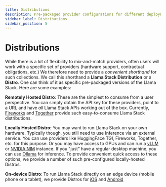 ```yaml
---
title: Distributions
description: Pre-packaged provider configurations for different deployment scenarios
sidebar_label: Distributions
sidebar_position: 5
---
```


# Distributions

While there is a lot of flexibility to mix-and-match providers, often users will work with a specific set of providers (hardware support, contractual obligations, etc.) We therefore need to provide a _convenient shorthand_ for such collections. We call this shorthand a **Llama Stack Distribution** or a **Distro**. One can think of it as specific pre-packaged versions of the Llama Stack. Here are some examples:

**Remotely Hosted Distro**: These are the simplest to consume from a user perspective. You can simply obtain the API key for these providers, point to a URL and have _all_ Llama Stack APIs working out of the box. Currently, [Fireworks](https://fireworks.ai/) and [Together](https://together.xyz/) provide such easy-to-consume Llama Stack distributions.

**Locally Hosted Distro**: You may want to run Llama Stack on your own hardware. Typically though, you still need to use Inference via an external service. You can use providers like HuggingFace TGI, Fireworks, Together, etc. for this purpose. Or you may have access to GPUs and can run a [vLLM](https://github.com/vllm-project/vllm) or [NVIDIA NIM](https://build.nvidia.com/nim?filters=nimType%3Anim_type_run_anywhere&q=llama) instance. If you "just" have a regular desktop machine, you can use [Ollama](https://ollama.com/) for inference. To provide convenient quick access to these options, we provide a number of such pre-configured locally-hosted Distros.

**On-device Distro**: To run Llama Stack directly on an edge device (mobile phone or a tablet), we provide Distros for [iOS](/docs/distributions/ondevice_distro/ios_sdk) and [Android](/docs/distributions/ondevice_distro/android_sdk)
